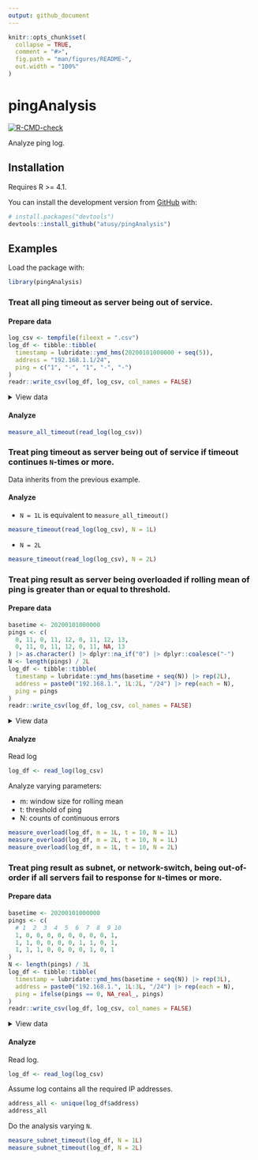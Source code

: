 ```yaml
---
output: github_document
---
```


<!-- README.md is generated from README.Rmd. Please edit that file -->

```r
knitr::opts_chunk$set(
  collapse = TRUE,
  comment = "#>",
  fig.path = "man/figures/README-",
  out.width = "100%"
)
```

# pingAnalysis

<!-- badges: start -->
[![R-CMD-check](https://github.com/atusy/pingAnalysis/workflows/R-CMD-check/badge.svg)](https://github.com/atusy/pingAnalysis/actions)
<!-- badges: end -->

Analyze ping log.

## Installation

Requires R >= 4.1.

You can install the development version from [GitHub](https://github.com/) with:

``` r
# install.packages("devtools")
devtools::install_github("atusy/pingAnalysis")
```

## Examples

Load the package with:

```r
library(pingAnalysis)
```

### Treat all ping timeout as server being out of service.

#### Prepare data

```r
log_csv <- tempfile(fileext = ".csv")
log_df <- tibble::tibble(
  timestamp = lubridate::ymd_hms(20200101000000 + seq(5)),
  address = "192.168.1.1/24",
  ping = c("1", "-", "1", "-", "-")
)
readr::write_csv(log_df, log_csv, col_names = FALSE)
```

<details><summary>View data</summary>

```r
knitr::kable(log_df)
```

</details>

#### Analyze

```r
measure_all_timeout(read_log(log_csv))
```

### Treat ping timeout as server being out of service **if timeout continues `N`-times or more**.

Data inherits from the previous example.

#### Analyze

- `N = 1L` is equivalent to `measure_all_timeout()`

```r
measure_timeout(read_log(log_csv), N = 1L)
```

- `N = 2L`

```r
measure_timeout(read_log(log_csv), N = 2L)
```

### Treat ping result as server being overloaded if rolling mean of ping is greater than or equal to threshold.

#### Prepare data

```r
basetime <- 20200101000000
pings <- c(
  0, 11, 0, 11, 12, 0, 11, 12, 13,
  0, 11, 0, 11, 12, 0, 11, NA, 13
) |> as.character() |> dplyr::na_if("0") |> dplyr::coalesce("-")
N <- length(pings) / 2L
log_df <- tibble::tibble(
  timestamp = lubridate::ymd_hms(basetime + seq(N)) |> rep(2L),
  address = paste0("192.168.1.", 1L:2L, "/24") |> rep(each = N),
  ping = pings
)
readr::write_csv(log_df, log_csv, col_names = FALSE)
```

<details><summary>View data</summary>

```r
knitr::kable(log_df)
```

</details>

#### Analyze

Read log

```r
log_df <- read_log(log_csv)
```

Analyze varying parameters:

- m: window size for rolling mean
- t: threshold of ping
- N: counts of continuous errors

```r
measure_overload(log_df, m = 1L, t = 10, N = 1L)
measure_overload(log_df, m = 2L, t = 10, N = 1L)
measure_overload(log_df, m = 1L, t = 10, N = 2L)
```

### Treat ping result as **subnet**, or network-switch, being out-of-order if all servers fail to response for `N`-times or more.

#### Prepare data

```r
basetime <- 20200101000000
pings <- c(
  # 1  2  3  4  5  6  7  8  9 10
  1, 0, 0, 0, 0, 0, 0, 0, 0, 1,
  1, 1, 0, 0, 0, 0, 1, 1, 0, 1,
  1, 1, 1, 0, 0, 0, 0, 1, 0, 1
)
N <- length(pings) / 3L
log_df <- tibble::tibble(
  timestamp = lubridate::ymd_hms(basetime + seq(N)) |> rep(3L),
  address = paste0("192.168.1.", 1L:3L, "/24") |> rep(each = N),
  ping = ifelse(pings == 0, NA_real_, pings)
)
readr::write_csv(log_df, log_csv, col_names = FALSE)
```

<details><summary>View data</summary>

```r
knitr::kable(log_df)
```

</details>

#### Analyze

Read log.

```r
log_df <- read_log(log_csv)
```

Assume log contains all the required IP addresses.

```r
address_all <- unique(log_df$address)
address_all
```

Do the analysis varying `N`.

```r
measure_subnet_timeout(log_df, N = 1L)
measure_subnet_timeout(log_df, N = 2L)
```


